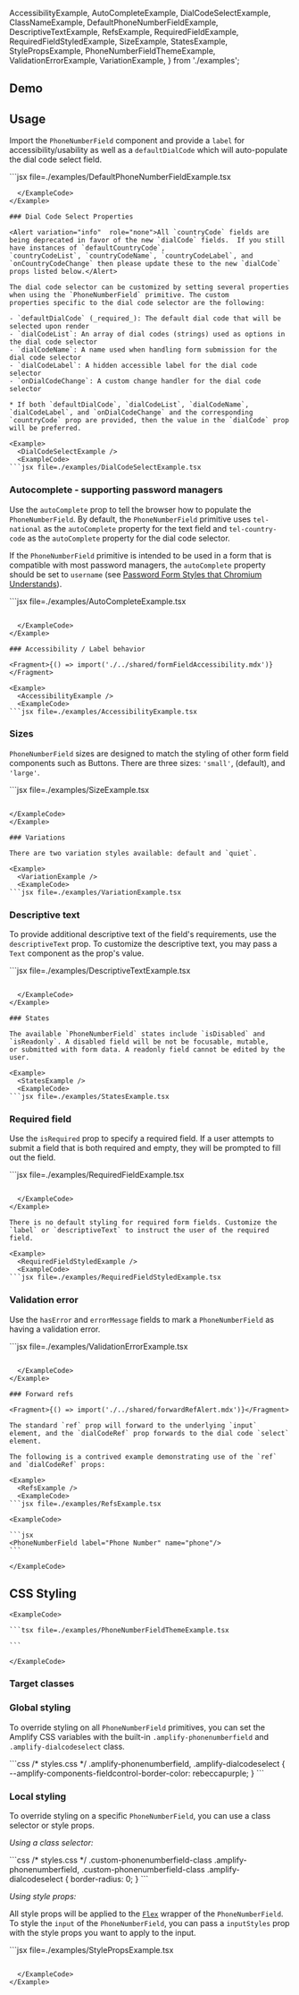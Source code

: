 
  AccessibilityExample,
  AutoCompleteExample,
  DialCodeSelectExample,
  ClassNameExample,
  DefaultPhoneNumberFieldExample,
  DescriptiveTextExample,
  RefsExample,
  RequiredFieldExample,
  RequiredFieldStyledExample,
  SizeExample,
  StatesExample,
  StylePropsExample,
  PhoneNumberFieldThemeExample,
  ValidationErrorExample,
  VariationExample,
} from './examples';

## Demo

<PhoneNumberFieldDemo />

## Usage

Import the `PhoneNumberField` component and provide a `label` for accessibility/usability as well as a `defaultDialCode`
which will auto-populate the dial code select field.

<Example>
  <DefaultPhoneNumberFieldExample />
  <ExampleCode>
```jsx file=./examples/DefaultPhoneNumberFieldExample.tsx

````
  </ExampleCode>
</Example>

### Dial Code Select Properties

<Alert variation="info"  role="none">All `countryCode` fields are being deprecated in favor of the new `dialCode` fields.  If you still have instances of `defaultCountryCode`,
`countryCodeList`, `countryCodeName`, `countryCodeLabel`, and `onCountryCodeChange` then please update these to the new `dialCode` props listed below.</Alert>

The dial code selector can be customized by setting several properties when using the `PhoneNumberField` primitive. The custom
properties specific to the dial code selector are the following:

- `defaultDialCode` (_required_): The default dial code that will be selected upon render
- `dialCodeList`: An array of dial codes (strings) used as options in the dial code selector
- `dialCodeName`: A name used when handling form submission for the dial code selector
- `dialCodeLabel`: A hidden accessible label for the dial code selector
- `onDialCodeChange`: A custom change handler for the dial code selector

* If both `defaultDialCode`, `dialCodeList`, `dialCodeName`, `dialCodeLabel`, and `onDialCodeChange` and the corresponding `countryCode` prop are provided, then the value in the `dialCode` prop will be preferred.

<Example>
  <DialCodeSelectExample />
  <ExampleCode>
```jsx file=./examples/DialCodeSelectExample.tsx

````

  </ExampleCode>
</Example>

### Autocomplete - supporting password managers

Use the `autoComplete` prop to tell the browser how to populate the `PhoneNumberField`. By default, the `PhoneNumberField` primitive uses `tel-national`
as the `autoComplete` property for the text field and `tel-country-code` as the `autoComplete` property for the dial code selector.

If the `PhoneNumberField` primitive is intended to be used in a form that is compatible with most password managers, the `autoComplete` property should
be set to `username` (see [Password Form Styles that Chromium Understands](https://www.chromium.org/developers/design-documents/form-styles-that-chromium-understands)).

<Example>
  <AutoCompleteExample />
  <ExampleCode>
```jsx file=./examples/AutoCompleteExample.tsx

````

  </ExampleCode>
</Example>

### Accessibility / Label behavior

<Fragment>{() => import('./../shared/formFieldAccessibility.mdx')}</Fragment>

<Example>
  <AccessibilityExample />
  <ExampleCode>
```jsx file=./examples/AccessibilityExample.tsx

````

  </ExampleCode>
</Example>

### Sizes

`PhoneNumberField` sizes are designed to match the styling of other form field components such as Buttons. There are three sizes: `'small'`, (default), and `'large'`.

<Example>
  <SizeExample />
  <ExampleCode>
```jsx file=./examples/SizeExample.tsx

````

</ExampleCode>
</Example>

### Variations

There are two variation styles available: default and `quiet`.

<Example>
  <VariationExample />
  <ExampleCode>
```jsx file=./examples/VariationExample.tsx

````

  </ExampleCode>
</Example>

### Descriptive text

To provide additional descriptive text of the field's requirements, use the `descriptiveText` prop. To customize the descriptive text, you may pass a `Text` component as the prop's value.

<Example>
  <DescriptiveTextExample />
  <ExampleCode>
```jsx file=./examples/DescriptiveTextExample.tsx

````

  </ExampleCode>
</Example>

### States

The available `PhoneNumberField` states include `isDisabled` and `isReadonly`. A disabled field will be not be focusable, mutable,
or submitted with form data. A readonly field cannot be edited by the user.

<Example>
  <StatesExample />
  <ExampleCode>
```jsx file=./examples/StatesExample.tsx

````

  </ExampleCode>
</Example>

### Required field

Use the `isRequired` prop to specify a required field. If a user attempts to submit a field that is both required and empty, they will be prompted to fill out the field.

<Example>
  <RequiredFieldExample />
  <ExampleCode>
```jsx file=./examples/RequiredFieldExample.tsx

````

  </ExampleCode>
</Example>

There is no default styling for required form fields. Customize the `label` or `descriptiveText` to instruct the user of the required field.

<Example>
  <RequiredFieldStyledExample />
  <ExampleCode>
```jsx file=./examples/RequiredFieldStyledExample.tsx

````

  </ExampleCode>
</Example>

### Validation error

Use the `hasError` and `errorMessage` fields to mark a `PhoneNumberField` as having a validation error.

<Example>
  <ValidationErrorExample />
  <ExampleCode>
```jsx file=./examples/ValidationErrorExample.tsx

````

  </ExampleCode>
</Example>

### Forward refs

<Fragment>{() => import('./../shared/forwardRefAlert.mdx')}</Fragment>

The standard `ref` prop will forward to the underlying `input` element, and the `dialCodeRef` prop forwards to the dial code `select` element.

The following is a contrived example demonstrating use of the `ref` and `dialCodeRef` props:

<Example>
  <RefsExample />
  <ExampleCode>
```jsx file=./examples/RefsExample.tsx

````

  </ExampleCode>
</Example>

<StandardHTMLAttributes component="PhoneNumberField" link="input" element="<input>">
  <Example>
    <PhoneNumberField label="Phone Number" name="phone"/>

    <ExampleCode>

    ```jsx
    <PhoneNumberField label="Phone Number" name="phone"/>
    ```

    </ExampleCode>

  </Example>
</StandardHTMLAttributes>

## CSS Styling

<ThemeExample component="PhoneNumberField">
  <Example>
    <PhoneNumberFieldThemeExample />
    
    <ExampleCode>

    ```tsx file=./examples/PhoneNumberFieldThemeExample.tsx

    ```

    </ExampleCode>

  </Example>
</ThemeExample>

### Target classes

<ComponentStyleDisplay componentName="PhoneNumberField" />

### Global styling

To override styling on all `PhoneNumberField` primitives, you can set the Amplify CSS variables with the built-in `.amplify-phonenumberfield`
and `.amplify-dialcodeselect` class.

<Example>
  <PhoneNumberField
    defaultDialCode="+1"
    label="Globally styled field"
    className="globally-styled-textfield"
  />
  
  <ExampleCode>
```css
/* styles.css */
.amplify-phonenumberfield,
.amplify-dialcodeselect {
  --amplify-components-fieldcontrol-border-color: rebeccapurple;
}
```

  </ExampleCode>
</Example>

### Local styling

To override styling on a specific `PhoneNumberField`, you can use a class selector or style props.

_Using a class selector:_

<Example>
  <ClassNameExample />
  <ExampleCode>
```css
/* styles.css */
.custom-phonenumberfield-class .amplify-phonenumberfield,
.custom-phonenumberfield-class .amplify-dialcodeselect {
  border-radius: 0;
}
```

  </ExampleCode>
</Example>

_Using style props:_

All style props will be applied to the [`Flex`](flex) wrapper of the `PhoneNumberField`. To style the `input` of the `PhoneNumberField`, you can pass a `inputStyles` prop with the style props you want to apply to the input.

<Example>
  <StylePropsExample />
  <ExampleCode>
```jsx file=./examples/StylePropsExample.tsx

```

  </ExampleCode>
</Example>
```
